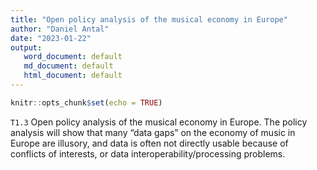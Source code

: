 ```yaml
---
title: "Open policy analysis of the musical economy in Europe"
author: "Daniel Antal"
date: "2023-01-22"
output: 
   word_document: default
   md_document: default
   html_document: default
---
```


```r
knitr::opts_chunk$set(echo = TRUE)
```

`T1.3` Open policy analysis of the musical economy in Europe. The policy analysis will show that many “data gaps” on the economy of music in Europe are illusory, and data is often not directly usable because of conflicts of interests, or data interoperability/processing problems.
